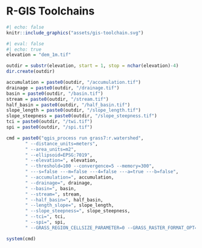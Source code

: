 # R-GIS Toolchains


```r
#| echo: false
knitr::include_graphics("assets/gis-toolchain.svg")
```





```r
#| eval: false
#| echo: true
elevation = "dem_1m.tif"

outdir = substr(elevation, start = 1, stop = nchar(elevation)-4)
dir.create(outdir)

accumulation = paste0(outdir, "/accumulation.tif")
drainage = paste0(outdir, "/drainage.tif")
basin = paste0(outdir, "/basin.tif")
stream = paste0(outdir, "/stream.tif")
half_basin = paste0(outdir, "/half_basin.tif")
slope_length = paste0(outdir, "/slope_length.tif")
slope_steepness = paste0(outdir, "/slope_steepness.tif")
tci = paste0(outdir, "/twi.tif")
spi = paste0(outdir, "/spi.tif")

cmd = paste0("qgis_process run grass7:r.watershed",
       " --distance_units=meters",
       " --area_units=m2",
       " --ellipsoid=EPSG:7019",
       " --elevation=", elevation,
       " --threshold=100 --convergence=5 --memory=300", 
       " ---s=false ---m=false ---4=false ---a=true ---b=false",
       " --accumulation=", accumulation,
       " --drainage=", drainage,
       " --basin=", basin, 
       " --stream=", stream,
       " --half_basin=", half_basin,
       " --length_slope=", slope_length,
       " --slope_steepness=", slope_steepness, 
       " --tci=", tci,
       " --spi=", spi,
       " --GRASS_REGION_CELLSIZE_PARAMETER=0 --GRASS_RASTER_FORMAT_OPT= --GRASS_RASTER_FORMAT_META=")

system(cmd)
```

